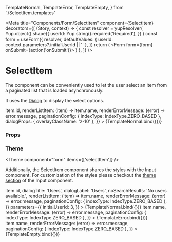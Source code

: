   TemplateNormal,
  TemplateError,
  TemplateEmpty,
} from './SelectItem.templates'

<Meta
  title="Components/Form/SelectItem"
  component={SelectItem}
  decorators={[
    (Story, context) => {
      const resolver = yupResolver(
        Yup.object().shape({
          userId: Yup.string().required('Required'),
        })
      )
      const form = useForm({
        resolver,
        defaultValues: { userId: context.parameters?.initialUserId || '' },
      })
      return (
        <Form form={form} onSubmit={action('onSubmit')}>
          <Story />
        </Form>
      )
    },
  ]}
/>

# SelectItem

The component can be conveniently used to let the user select an item from a paginated list that is loaded asynchronously.

It uses the [Dialog](/docs/components-dialog-dialog--default) to display the select options.

<Canvas>
  <Story
    name="Default"
    args={{
      id: 'userId',
      name: 'userId',
      label: 'SelectUser',
      placeholder: 'User',
      dialogTitle: 'Users',
      dialogLabel: 'Users',
      noSearchResults: 'No users available.',
      extractIdFromItem: (item) => item.id,
      renderListItem: (item) => item.name,
      renderErrorMessage: (error) => error.message,
      paginationConfig: { indexType: IndexType.ZERO_BASED },
      dialogProps: { overlayClassName: 'z-10' },
    }}
  >
    {TemplateNormal.bind({})}
  </Story>
</Canvas>

### Props

<ArgsTable story="Default" />

### Theme

<Theme component="form" items={['selectItem']} />

Additionally, the SelectItem component shares the styles with the Input component.
For customization of the styles please checkout the [theme section](/docs/components-form-input--default-story#theme) of the Input component.

<Canvas>
  <Story
    name="With initial item"
    args={{
      id: 'userId',
      name: 'userId',
      label: 'SelectUser',
      placeholder: 'User',
      initialItem: { id: 3, name: 'User 3' },
      extractIdFromItem: (item) => item.id,
      dialogTitle: 'Users',
      dialogLabel: 'Users',
      noSearchResults: 'No users available.',
      renderListItem: (item) => item.name,
      renderErrorMessage: (error) => error.message,
      paginationConfig: { indexType: IndexType.ZERO_BASED },
    }}
    parameters={{
      initialUserId: 3,
    }}
  >
    {TemplateNormal.bind({})}
  </Story>
</Canvas>

<Canvas>
  <Story
    name="Error"
    args={{
      id: 'userId',
      name: 'userId',
      label: 'SelectUser',
      placeholder: 'User',
      dialogTitle: 'Users',
      dialogLabel: 'Users',
      noSearchResults: 'No users available.',
      renderListItem: (item) => item.name,
      renderErrorMessage: (error) => error.message,
      paginationConfig: { indexType: IndexType.ZERO_BASED },
    }}
  >
    {TemplateError.bind({})}
  </Story>
</Canvas>

<Canvas>
  <Story
    name="Empty list"
    args={{
      id: 'userId',
      name: 'userId',
      label: 'SelectUser',
      placeholder: 'User',
      dialogTitle: 'Users',
      dialogLabel: 'Users',
      noSearchResults: 'No users available.',
      renderListItem: (item) => item.name,
      renderErrorMessage: (error) => error.message,
      paginationConfig: { indexType: IndexType.ZERO_BASED },
    }}
  >
    {TemplateEmpty.bind({})}
  </Story>
</Canvas>
